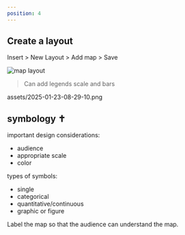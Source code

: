 ```yaml
---
position: 4
---
```


## Create a layout

Insert > New Layout > Add map > Save

![map layout](assets/2025-01-23-08-13-59.png)

> Can add legends scale and bars

assets/2025-01-23-08-29-10.png

## symbology ✝️

important design considerations:

- audience
- appropriate scale
- color

types of symbols:

- single
- categorical
- quantitative/continuous
- graphic or figure

Label the map so that the audience can understand the map.

